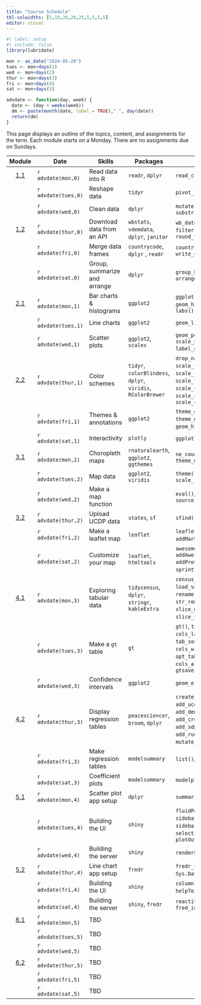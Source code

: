 ```yaml
---
title: "Course Schedule"
tbl-colwidths: [5,10,20,20,25,5,5,5,5]
editor: visual
---
```


```r
#| label: setup
#| include: false
library(lubridate)

mon <- as_date("2024-05-20")
tues <- mon+days(1)
wed <- mon+days(2)
thur <- mon+days(3)
fri <- mon+days(4)
sat <- mon+days(5)

advdate <- function(day, week) {
  date <- (day + weeks(week))
  dm <- paste(month(date, label = TRUE)," ", day(date))
  return(dm)  
}
```

This page displays an outline of the topics, content, and assignments
for the term. Each module starts on a Monday. There are no assignments
due on Sundays.

::: column-screen-inset-right
|                                        Module                                         | Date                | Skills                       | Packages                                                     | Functions                                                                                                                                                                           |                                      Readings                                       |                                                           Reference                                                           | Videos                                                                                                                                                      |                                                                     Assignments                                                                      |
|:-------------------------------------------------------------------------------------:|---------------------|------------------------------|--------------------------------------------------------------|-------------------------------------------------------------------------------------------------------------------------------------------------------------------------------------|:-----------------------------------------------------------------------------------:|:-----------------------------------------------------------------------------------------------------------------------------:|-------------------------------------------------------------------------------------------------------------------------------------------------------------|:----------------------------------------------------------------------------------------------------------------------------------------------------:|
|                     [1.1](/modules/module-1.1.html "Module 1.1")                      | `r advdate(mon,0)`  | Read data into R             | `readr`, `dplyr`                                             | `read_csv()`, `glimpse()`                                                                                                                                                           |                                                                                     |                          [📖](https://r4ds.hadley.nz/data-import.html#introduction "r4ds 8.1 & 8.2")                          | [🖥️](https://youtu.be/YLOaKB8dfF4 "Downloading World Bank data")[🖥️](https://youtu.be/XOGXn8IiHK8 "Reading data from a flat file")                          |                                                                                                                                                      |
|                                                                                       | `r advdate(tues,0)` | Reshape data                 | `tidyr`                                                      | `pivot_longer()`                                                                                                                                                                    |                                                                                     |                                 [📖](https://r4ds.hadley.nz/data-tidy.html "r4ds 6.1 & 6.3")                                  | [🖥️](https://youtu.be/ud36szsO9a4 "Reshaping data")                                                                                                         |                                                                                                                                                      |
|                                                                                       | `r advdate(wed,0)`  | Clean data                   | `dplyr`                                                      | `mutate()`, `mutate_at()`, `substring()`                                                                                                                                            |    [📖](https://link.springer.com/article/10.1057/palgrave.ap.5500151 "Norris")     |                                                                                                                               | [🖥️](https://youtu.be/syG5cdmtXSo "Truncating strings, changing variable types")[🖥️](https://youtu.be/M-uuPBdBCTw "Cleaning variable names")                |                                 [📘](https://blackboard.gwu.edu/ultra/courses/_387298_1/outline "Module 1.1. quiz")                                  |
|                     [1.2](/modules/module-1.2.html "Module 1.2")                      | `r advdate(thur,0)` | Download data from an API    | `wbstats`, `vdemdata`, `dplyr`, `janitor`                    | `wb_data()`, `vdem`, `select_()`, `filter()`, `case_match()`, `round_to_fraction()`                                                                                                 |                                                                                     |                                                                                                                               | [🖥️](https://youtu.be/cBRTP2imt_o "Dowload data from the World Bank")[🖥️](https://youtu.be/7CvYTeMP_PU "Filter data and select variables")                  |                                                                                                                                                      |
|                                                                                       | `r advdate(fri,0)`  | Merge data frames            | `countrycode`, `dplyr` , `readr`                             | `countrycode()`, `left_join()`, `write_csv()`                                                                                                                                       |                                                                                     |                            [📖](https://r4ds.hadley.nz/joins.html#sec-mutating-joins "r4ds, 20.3")                            | [🖥️](https://youtu.be/ZGD0kO_iwAM "Add country codes to data frame")[🖥️](https://youtu.be/wNF3ZPneHWw "Merge two data frames")                              |                                                                                                                                                      |
|                                                                                       | `r advdate(sat,0)`  | Group, summarize and arrange | `dplyr`                                                      | `group_by()`, `summarize()`, `arrange()`                                                                                                                                            |                                                                                     |                              [📖](https://r4ds.hadley.nz/data-transform.html#groups "r4ds, 4.5")                              | [🖥️](https://youtu.be/2nX9p6arQjg "Group, summarize and arrange")                                                                                           | [📘](https://blackboard.gwu.edu/ultra/courses/_387298_1/outline "Module 1.2 quiz")[🧮](/assignments/coding-assignment-1.html "Coding assignment 1")  |
|                     [2.1](/modules/module-2.1.html "Module 2.1")                      | `r advdate(mon,1)`  | Bar charts & histograms      | `ggplot2`                                                    | `ggplot()`, `geom_col()`, `geom_histogram()`, `aes()`, `labs()`                                                                                                                     |                                                                                     | [📖](https://r4ds.hadley.nz/data-visualize.html "r4ds, 2")[📖](https://r4ds.hadley.nz/communication.html#labels "r4ds, 12.2") | [🖥️](https://youtu.be/hl02sVTyCRA "Bar charts")[🖥️](https://youtu.be/LuNDAIQXx9w "Histograms")                                                              |                                                                                                                                                      |
|                                                                                       | `r advdate(tues,1)` | Line charts                  | `ggplot2`                                                    | `geom_line()`                                                                                                                                                                       |                                                                                     |                                                                                                                               | [🖥️](https://youtu.be/cHos9y261SQ "Line charts")                                                                                                            |                                                                                                                                                      |
|                                                                                       | `r advdate(wed,1)`  | Scatter plots                | `ggplot2`, `scales`                                          | `geom_point()`, `geom_smooth()`, `scale_x_log10(),` `label_number()`, `geom_text()`                                                                                                 |     [📖](https://www-jstor-org.proxygw.wrlc.org/stable/1951731?seq=8 "Lipset")      |                                  [📖](https://r4ds.hadley.nz/layers.html "r4ds, 10.1-10.4")                                   | [🖥️](https://youtu.be/Cvme3C268wE "Scatter plots")                                                                                                          |                                  [📘](https://blackboard.gwu.edu/ultra/courses/_387298_1/outline "Module 2.1 quiz")                                  |
|                     [2.2](/modules/module-2.2.html "Module 2.2")                      | `r advdate(thur,1)` | Color schemes                | `tidyr`, `colorBlindess`, `dplyr`, `viridis`, `RColorBrewer` | `drop_na()`, `cvdPlot()`, `scale_fill_manual()`, `scale_fill_viridis_d()`, `scale_fill_brewer()`, `scale_color_manual()`, `scale_color_viridis_d()`, `scale_color_brewer`           |                                                                                     |                              [📖](https://r4ds.hadley.nz/communication.html#scales "r4ds, 12.4")                              | [🖥️](https://youtu.be/fBCtSjg_-Ik "Color schemes")                                                                                                          |                                                                                                                                                      |
|                                                                                       | `r advdate(fri,1)`  | Themes & annotations         | `ggplot2`                                                    | `theme_dark()`, `theme_minimal()`, `annotate()`, `geom_hline()`, `geom_vline()`                                                                                                     |                                                                                     |                        [📖](https://r4ds.hadley.nz/communication.html#annotations "r4ds, 12.3 & 12.5")                        | [🖥️](https://youtu.be/Le0OJXdsy3o "Themes")[🖥️](https://youtu.be/uEpBMgWilXc "Annotations")                                                                 |                                                                                                                                                      |
|                                                                                       | `r advdate(sat,1)`  | Interactivity                | `plotly`                                                     | `ggplotly()`, `layout()`                                                                                                                                                            |                                                                                     |                                                                                                                               | [🖥️](https://youtu.be/T-7jtbcwaJ0 "Interactivity")                                                                                                          | [📘](https://blackboard.gwu.edu/ultra/courses/_387298_1/outline "Module 2.2 quiz") [🧮](/assignments/coding-assignment-2.html "Coding assignment 2") |
|                     [3.1](/modules/module-3.1.html "Module 3.1")                      | `r advdate(mon,2)`  | Choropleth maps              | `rnaturalearth`, `ggplot2`, `ggthemes`                       | `ne_countries()`, `geom_sf()`, `theme_map()`                                                                                                                                        |                                                                                     |                                                                                                                               | [🖥️](https://youtu.be/HB3PMF93hzs "Choropleth maps")                                                                                                        |                                                                                                                                                      |
|                                                                                       | `r advdate(tues,2)` | Map data                     | `ggplot2`, `viridis`                                         | `theme()`, `scale_fill_viridis_c()`                                                                                                                                                 |                                                                                     |                                                                                                                               | [🖥️](https://youtu.be/5RnnGov3Iw4 "Map World Bank data")                                                                                                    |                                                                                                                                                      |
|                                                                                       | `r advdate(wed,2)`  | Make a map function          |                                                              | `eval()`, `parse()`, `function()`, `source()`                                                                                                                                       | [📖](https://www-jstor-org.proxygw.wrlc.org/stable/j.ctt7s3wz.10 "Ross, Chapter 3") |                                                                                                                               | [🖥️](https://youtu.be/m42vrbEEHT4 "Turn your map into a function")                                                                                          |                                  [📘](https://blackboard.gwu.edu/ultra/courses/_387298_1/outline "Module 3.1 quiz")                                  |
| [3](/modules/module-3.1.html "Module 3.1")[.2](/modules/module-3.2.html "Module 3.2") | `r advdate(thur,2)` | Upload UCDP data             | `states`, `sf`                                               | `sfind()`, `st_as_sf()`                                                                                                                                                             |                                                                                     |                                                                                                                               | [🖥️](https://youtu.be/If2PwFv90iI "Upload UCDP data")                                                                                                       |                                                                                                                                                      |
|                                                                                       | `r advdate(fri,2)`  | Make a leaflet map           | `leaflet`                                                    | `leaflet()`, `addTiles()`, `addMarkers()`, `setView()`                                                                                                                              |                                                                                     |                                                                                                                               | [🖥️](https://youtu.be/hHUPqgHRqYU "Make a leaflet map")                                                                                                     |                                                                                                                                                      |
|                                                                                       | `r advdate(sat,2)`  | Customize your map           | `leaflet`, `htmltools`                                       | `awesomeIcons()`, `addAwesomeMarkers(),` `addProviderTiles()`, `sprintf()`, `lapply()`, `HTML`                                                                                      |                                                                                     |                                                                                                                               | [🖥️](https://youtu.be/qLYeSsoDvgs "Customize your map")                                                                                                     | [📘](https://blackboard.gwu.edu/ultra/courses/_387298_1/outline "Module 3.2 quiz") [🧮](/assignments/coding-assignment-3.html "Coding assignment 3") |
|                     [4.1](/modules/module-4.1.html "Module 4.1")                      | `r advdate(mon,3)`  | Exploring tabular data       | `tidycensus`, `dplyr`, `stringr`, `kableExtra`               | `census_api_key()`, `load_variables()`, `get_acs()`, `rename()`, `rename_with`, `str_remove()`, `kable()`, `slice_max()`, `slice_min()`, `slice_sample()`, `bind_rows()`            |                                                                                     |                                                                                                                               | [🖥️](Working%20with%20tidycensus "https://www.youtube.com/embed/wo9vZccmqwc")[🖥️](https://www.youtube.com/embed/wo9vZccmqwc "Explore data with kableExtra") |                                                                                                                                                      |
|                                                                                       | `r advdate(tues,3)` | Make a `gt` table            | `gt`                                                         | `gt()`, `tab_header()`, `cols_label()`, `fmt_currency()`, `tab_source_note()`, `cols_width()`, `opt_table_font()`, `cols_align()`, `tab_options()`, `gtsave()`                      |                                                                                     |                                                                                                                               | [🖥️](https://www.youtube.com/embed/wo9vZccmqwc "Make a gt table")                                                                                           |                                                                                                                                                      |
|                                                                                       | `r advdate(wed,3)`  | Confidence intervals         | `ggplot2`                                                    | `geom_errorbar()`                                                                                                                                                                   |            [📖](https://www.jstor.org/stable/3118222 "Fearon & Laitin")             |                                                                                                                               | [🖥️](https://www.youtube.com/embed/wo9vZccmqwc "Make a coefficient plot")                                                                                   |                                  [📘](https://blackboard.gwu.edu/ultra/courses/_387298_1/outline "Module 4.1 quiz")                                  |
|                     [4.2](/modules/module-4.2.html "Module 4.2")                      | `r advdate(thur,3)` | Display regression tables    | `peacesciencer`, `broom`, `dplyr`                            | `create_stateyears()`, `add_ucdp_acd()`, `add_democracy()`, `add_creg_fractionalization()`, `add_sdp_gdp()`, `add_rugged_terrain()`, `tidy()`, `mutate_if()`, `glm()`, `binomial()` |                                                                                     |                                                                                                                               | 🖥️                                                                                                                                                          |                                                                                                                                                      |
|                                                                                       | `r advdate(fri,3)`  | Make regression tables       | `modelsummary`                                               | `list()`, `modelsummary()`                                                                                                                                                          |                                                                                     |                                                                                                                               | 🖥️                                                                                                                                                          |                                           [✍️](/project/project-assignment-1.html "Project assignment 1")                                            |
|                                                                                       | `r advdate(sat,3)`  | Coefficient plots            | `modelsummary`                                               | `modelplot()`, `rev()`                                                                                                                                                              |                                                                                     |                                                                                                                               | 🖥️                                                                                                                                                          | [📘](https://blackboard.gwu.edu/ultra/courses/_387298_1/outline "Module 4.2 quiz") [🧮](/assignments/coding-assignment-4.html "Coding assignment 4") |
|                     [5.1](/modules/module-5.1.html "Module 5.1")                      | `r advdate(mon,4)`  | Scatter plot app setup       | `dplyr`                                                      | `summarize_all()`                                                                                                                                                                   |                                                                                     |                                                                                                                               | 🖥️                                                                                                                                                          |                                                                                                                                                      |
|                                                                                       | `r advdate(tues,4)` | Building the UI              | `shiny`                                                      | `fluidPage()`, `titlePanel()`, `sidebarLayout()`, `sidebarPanel()`, `selectInput()`, `mainPanel()`, `plotOutput()`                                                                  |                                                                                     |                                                                                                                               | 🖥️                                                                                                                                                          |                                                                                                                                                      |
|                                                                                       | `r advdate(wed,4)`  | Building the server          | `shiny`                                                      | `renderPlot()`, `shinyApp()`                                                                                                                                                        |       [📖](https://muse-jhu-edu.proxygw.wrlc.org/article/225602 "Huntington")       |                                                                                                                               | 🖥️                                                                                                                                                          |                                  [📘](https://blackboard.gwu.edu/ultra/courses/_387298_1/outline "Module 5.1 quiz")                                  |
|                        [5.2](/modules/module-5.2 "Module 5.2")                        | `r advdate(thur,4)` | Line chart app setup         | `fredr`                                                      | `fredr_set_key()` , `as.Date()` , `Sys.Date()` ,                                                                                                                                    |                                                                                     |                                                                                                                               | 🖥️                                                                                                                                                          |                                                                                                                                                      |
|                                                                                       | `r advdate(fri,4)`  | Building the UI              | `shiny`                                                      | `column()`, `wellPanel()`, `helpText()`, `sliderInput()`                                                                                                                            |                                                                                     |                                                                                                                               | 🖥️                                                                                                                                                          |                                           [✍️](/project/project-assignment-2.html "Project assignment 2")                                            |
|                                                                                       | `r advdate(sat,4)`  | Building the server          | `shiny`, `fredr`                                             | `reactive()`, `fredr()`, `fred_indicator()`                                                                                                                                         |                                                                                     |                                                                                                                               | 🖥️                                                                                                                                                          | [📘](https://blackboard.gwu.edu/ultra/courses/_387298_1/outline "Module 5.2 quiz") [🧮](/assignments/coding-assignment-5.html "Coding assignment 5") |
|                     [6.1](/modules/module-6.1.html "Module 6.1")                      | `r advdate(mon,5)`  | TBD                          |                                                              |                                                                                                                                                                                     |                                                                                     |                                                                                                                               | 🖥️                                                                                                                                                          |                                                                                                                                                      |
|                                                                                       | `r advdate(tues,5)` | TBD                          |                                                              |                                                                                                                                                                                     |                                                                                     |                                                                                                                               |                                                                                                                                                             |                                                                                                                                                      |
|                                                                                       | `r advdate(wed,5)`  | TBD                          |                                                              |                                                                                                                                                                                     |                                                                                     |                                                                                                                               |                                                                                                                                                             |                                                                                                                                                      |
|                     [6.2](/modules/module-6.2.html "Module 6.2")                      | `r advdate(thur,5)` | TBD                          |                                                              |                                                                                                                                                                                     |                                                                                     |                                                                                                                               | 🖥️                                                                                                                                                          |                                                                                                                                                      |
|                                                                                       | `r advdate(fri,5)`  | TBD                          |                                                              |                                                                                                                                                                                     |                                                                                     |                                                                                                                               |                                                                                                                                                             |                                                                                                                                                      |
|                                                                                       | `r advdate(sat,5)`  | TBD                          |                                                              |                                                                                                                                                                                     |                                                                                     |                                                                                                                               |                                                                                                                                                             |                                           [✍️](/project/project-assignment-3.html "Project assignment 3")                                            |
:::
